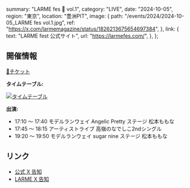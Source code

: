   summary: "LARME fes 🎀 vol.1",
  category: "LIVE",
  date: "2024-10-05",
  region: "東京",
  location: "豊洲PIT",
  image: {
    path: "/events/2024/2024-10-05_LARME fes vol.1.jpg",
    ref: "https://x.com/larmemagazine/status/1826213675654697384",
  },
  link: {
    text: "LARME fest 公式サイト",
    url: "https://larmefes.com/",
  },
};

## 開催情報

[🎫チケット](https://w.pia.jp/t/larmefes-vol1/)

**タイムテーブル:**

[![タイムテーブル](/events/2024/2024-10-05_LARME%20fes%20vol.1_タイムテーブル.webp)](/events/2024/2024-10-05_LARME%20fes%20vol.1_タイムテーブル.webp)

**出演:**

- 17:10 ～ 17:40 モデルランウェイ Angelic Pretty ステージ 松本ももな
- 17:45 ～ 18:15 アーティストライブ 高嶺のなでしこ2ndシングル
- 19:20 ～ 19:50 モデルランウェイ sugar nine ステージ 松本ももな

## リンク

- [公式 X 告知](https://x.com/takanenofficial/status/1826565067091181773)
- [LARME X 告知](https://x.com/larmemagazine/status/1826213675654697384)
